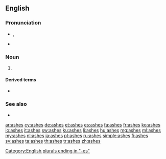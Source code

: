 {{also|Ashes}}
==English==

===Pronunciation===
* {{enPR|ăsh}}, {{IPA|/ˈæ.ʃɪz/|/ˈæ.ʃəz/|lang=en}}
* {{audio|en-us-ashes.ogg|Audio (US)|lang=en}}

===Noun===
{{head|en|noun plural form}}

# {{plural of|ash|lang=en}}

====Derived terms====
* {{l|en|rise from the ashes}}

===See also===
* {{l|en|axen}}

[[Category:English plurals ending in "-es"]]

[[ar:ashes]]
[[cy:ashes]]
[[de:ashes]]
[[et:ashes]]
[[es:ashes]]
[[fa:ashes]]
[[fr:ashes]]
[[ko:ashes]]
[[io:ashes]]
[[it:ashes]]
[[sw:ashes]]
[[ku:ashes]]
[[li:ashes]]
[[hu:ashes]]
[[mg:ashes]]
[[ml:ashes]]
[[my:ashes]]
[[nl:ashes]]
[[ja:ashes]]
[[pt:ashes]]
[[ru:ashes]]
[[simple:ashes]]
[[fi:ashes]]
[[sv:ashes]]
[[ta:ashes]]
[[th:ashes]]
[[tr:ashes]]
[[zh:ashes]]